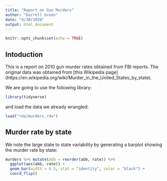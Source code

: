 ```yaml
---
title: "Report on Gun Murders"
author: "Darrell Green"
date: "4/30/2020"
output: html_document
---
```


```r
knitr::opts_chunk$set(echo = TRUE)
```

## Intoduction

This is a report on 2010 gun murder rates obtained from FBI reports. The original data was obtained from [this Wikipedia page]
(https://en.wikipedia.org/wiki/Murder_in_the_United_States_by_state).

We are going to use the following library:

```r
library(tidyverse)
```

and load the data we already wrangled:

```r
load("rda/murders.rda")
```

## Murder rate by state 

We note the large state to state variability by generating a barplot showing the murder rate by state:

```r
murders %>% mutate(abb = reorder(abb, rate)) %>%
  ggplot(aes(abb, rate)) +
  geom_bar(width = 0.5, stat = "identity", color = "black") +
  coord_flip()
```
